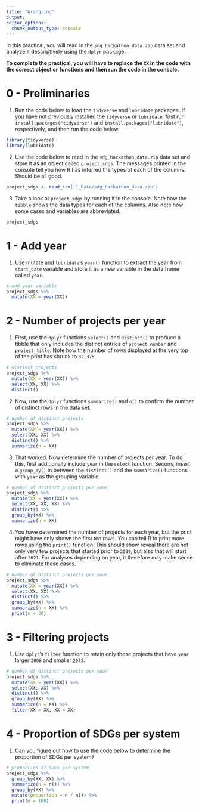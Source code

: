 ```yaml
---
title: "Wrangling"
output:
editor_options:
  chunk_output_type: console
---
```



In this practical, you will read in the `sdg_hackathon_data.zip` data set and analyze it descriptively using the `dplyr` package.

**To complete the practical, you will have to replace the `XX` in the code with the correct object or functions and then run the code in the console.** 

# 0 - Preliminaries

1. Run the code below to load the `tidyverse` and `lubridate` packages. If you have not previously installed the `tidyverse` or `lubridate`, first run `install.packages("tidyverse")` and `install.packages("lubridate")`, respectively, and then run the code below. 

```r
library(tidyverse)
library(lubridate)
```

2. Use the code below to read in the `sdg_hackathon_data.zip` data set and store it as an object called `project_sdgs`. The messages printed in the console tell you how R has inferred the types of each of the columns. Should be all good.

```r
project_sdgs <- read_csv('1_Data/sdg_hackathon_data.zip')
```

3. Take a look at `project_sdgs` by running it in the console. Note how the `tibble` shows the data types for each of the columns. Also note how some cases and variables are abbreviated. 

```r
project_sdgs
```

# 1 - Add year

1. Use mutate and `lubridate`'s `year()` function to extract the year from `start_date` variable and store it as a new variable in the data frame called `year`. 

```r
# add year variable
project_sdgs %>%
  mutate(XX = year(XX))
```

# 2 - Number of projects per year

1. First, use the `dplyr` functions `select()` and `distinct()` to produce a tibble that only includes the distinct entries of `project_number` and `project_title`. Note how the number of rows displayed at the very top of the print has shrunk to `32,375`. 

```r
# distinct projects
project_sdgs %>%
  mutate(XX = year(XX)) %>% 
  select(XX, XX) %>% 
  distinct()
```

2. Now, use the `dplyr` functions `summarize()` and `n()` to confirm the number of distinct rows in the data set.  

```r
# number of distinct projects
project_sdgs %>%
  mutate(XX = year(XX)) %>% 
  select(XX, XX) %>% 
  distinct() %>% 
  summarize(n = XX)
```

3. That worked. Now determine the number of projects per year. To do this, first additionally include `year` in the `select` function. Secons, insert a `group_by()` in between the `distinct()` and the `summarize()` functions with `year` as the grouping variable.

```r
# number of distinct projects per year
project_sdgs %>%
  mutate(XX = year(XX)) %>% 
  select(XX, XX, XX) %>% 
  distinct() %>% 
  group_by(XX) %>% 
  summarize(n = XX)
```

4. You have determined the number of projects for each year, but the print might have only shown the first ten rows. You can tell R to print more rows using the `print()` function. This should show reveal there are not only very few projects that started prior to `2009`, but also that will start after `2021`. For analyses depending on year, it therefore may make sense to eliminate these cases. 

```r
# number of distinct projects per year
project_sdgs %>%
  mutate(XX = year(XX)) %>% 
  select(XX, XX) %>% 
  distinct() %>% 
  group_by(XX) %>% 
  summarize(n = XX) %>% 
  print(n = 20)
```

# 3 - Filtering projects

1. Use `dplyr`'s `filter` function to retain only those projects that have `year` larger `2008` and smaller `2022`. 

```r
# number of distinct projects per year
project_sdgs %>%
  mutate(XX = year(XX)) %>% 
  select(XX, XX) %>% 
  distinct() %>% 
  group_by(XX) %>% 
  summarize(n = XX) %>%
  filter(XX > XX, XX < XX)
```

# 4 - Proportion of SDGs per system

1. Can you figure out how to use the code below to determine the proportion of SDGs per system?

```r
# proportion of SDGs per system
project_sdgs %>%
  group_by(XX, XX) %>% 
  summarize(n = n()) %>% 
  group_by(XX) %>% 
  mutate(proportion = n / n()) %>% 
  print(n = 100)
```





